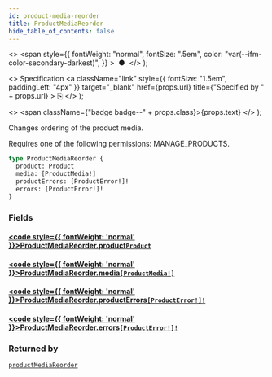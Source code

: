 ```yaml
---
id: product-media-reorder
title: ProductMediaReorder
hide_table_of_contents: false
---
```


  <>
    <span
      style={{
        fontWeight: "normal",
        fontSize: ".5em",
        color: "var(--ifm-color-secondary-darkest)",
      }}
    >
      &nbsp;●&nbsp;
    </span>
  </>
);

  <>
    Specification
    <a
      className="link"
      style={{ fontSize: "1.5em", paddingLeft: "4px" }}
      target="\_blank"
      href={props.url}
      title={"Specified by " + props.url}
    >
      ⎘
    </a>
  </>
);

  <>
    <span className={"badge badge--" + props.class}>{props.text}</span>
  </>
);

Changes ordering of the product media.

Requires one of the following permissions: MANAGE_PRODUCTS.

```graphql
type ProductMediaReorder {
  product: Product
  media: [ProductMedia!]
  productErrors: [ProductError!]!
  errors: [ProductError!]!
}
```

### Fields

#### [<code style={{ fontWeight: 'normal' }}>ProductMediaReorder.<b>product</b></code>](#)<Bullet />[`Product`](../../../storefront/products/objects/product) <Badge class="secondary" text="object"/>

>

#### [<code style={{ fontWeight: 'normal' }}>ProductMediaReorder.<b>media</b></code>](#)<Bullet />[`[ProductMedia!]`](../../../storefront/products/objects/product-media) <Badge class="secondary" text="list"/> <Badge class="secondary" text="object"/>

>

#### [<code style={{ fontWeight: 'normal' }}>ProductMediaReorder.<b>productErrors</b></code>](#)<Bullet />[`[ProductError!]!`](../../../storefront/products/objects/product-error) <Badge class="secondary" text="non-null"/> <Badge class="secondary" text="object"/>

>

#### [<code style={{ fontWeight: 'normal' }}>ProductMediaReorder.<b>errors</b></code>](#)<Bullet />[`[ProductError!]!`](../../../storefront/products/objects/product-error) <Badge class="secondary" text="non-null"/> <Badge class="secondary" text="object"/>

>

### Returned by

[`productMediaReorder`](../../../storefront/products/mutations/product-media-reorder) <Badge class="secondary" text="mutation"/>
